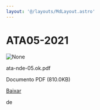 ```yaml
---
layout: '@/layouts/MdLayout.astro'
---
```






ATA05-2021
==========










<Image src="https://arapiraca.ufal.br/graduacao/ciencia-da-computacao/documentos/atas-do-colegiado-e-nde/nde/ata-nde-05-ok.pdf/%2b%2bplone%2b%2bufalprofile/imgs/file-icon.png" alt="None" inferSize />

 ata-nde-05.ok.pdf  

 Documento PDF
 (810.0KB)
 

[Baixar](%40%40download/file/ata-nde-05.ok.pdf)























 de 












